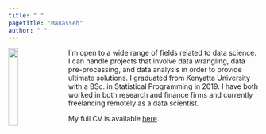 ```yaml
---
title: " "
pagetitle: "Manasseh"
author: " "
---
```


<link rel="stylesheet" href="styles.css" type="text/css">

<img src="images/Manasseh Passport Photo.jpg" style="width:20%; border:10px thin; margin-right: 20px" align="left">




I'm open to a wide range of fields related to data science. I can handle projects that involve data wrangling, data pre-processing, and data analysis in order to provide ultimate solutions. I graduated from Kenyatta University with a BSc. in Statistical Programming in 2019. I have both worked in both research and finance firms and currently freelancing remotely as a data scientist. 

My full CV is available [here](files/Manasseh_CV.pdf).